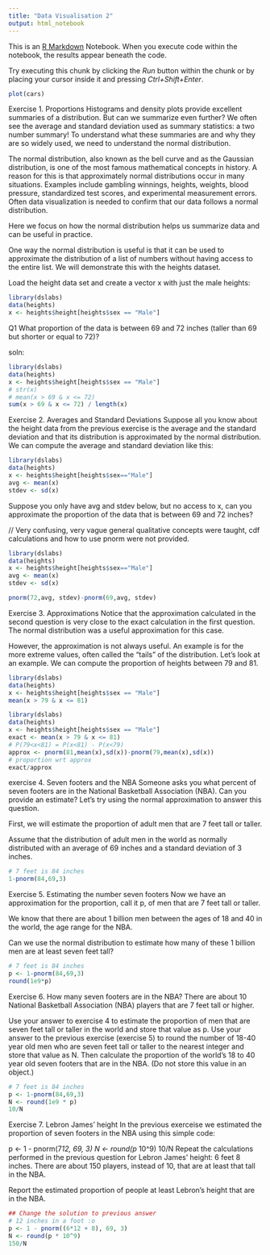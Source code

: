 ```yaml
---
title: "Data Visualisation 2"
output: html_notebook
---
```


This is an [R Markdown](http://rmarkdown.rstudio.com) Notebook. When you execute code within the notebook, the results appear beneath the code. 

Try executing this chunk by clicking the *Run* button within the chunk or by placing your cursor inside it and pressing *Ctrl+Shift+Enter*. 

```r
plot(cars)
```

Exercise 1. Proportions
Histograms and density plots provide excellent summaries of a distribution. But can we summarize even further? We often see the average and standard deviation used as summary statistics: a two number summary! To understand what these summaries are and why they are so widely used, we need to understand the normal distribution.

The normal distribution, also known as the bell curve and as the Gaussian distribution, is one of the most famous mathematical concepts in history. A reason for this is that approximately normal distributions occur in many situations. Examples include gambling winnings, heights, weights, blood pressure, standardized test scores, and experimental measurement errors. Often data visualization is needed to confirm that our data follows a normal distribution.

Here we focus on how the normal distribution helps us summarize data and can be useful in practice.

One way the normal distribution is useful is that it can be used to approximate the distribution of a list of numbers without having access to the entire list. We will demonstrate this with the heights dataset.

Load the height data set and create a vector x with just the male heights:


```r
library(dslabs)
data(heights)
x <- heights$height[heights$sex == "Male"]
```

Q1 What proportion of the data is between 69 and 72 inches (taller than 69 but shorter or equal to 72)?

soln:

```r
library(dslabs)
data(heights)
x <- heights$height[heights$sex == "Male"]
# str(x)
# mean(x > 69 & x <= 72)
sum(x > 69 & x <= 72) / length(x)
```

Exercise 2. Averages and Standard Deviations
Suppose all you know about the height data from the previous exercise is the average and the standard deviation and that its distribution is approximated by the normal distribution. We can compute the average and standard deviation like this:

```r
library(dslabs)
data(heights)
x <- heights$height[heights$sex=="Male"]
avg <- mean(x)
stdev <- sd(x)
```

Suppose you only have avg and stdev below, but no access to x, can you approximate the proportion of the data that is between 69 and 72 inches?

// Very confusing, very vague general qualitative concepts were taught, cdf calculations and how to use pnorm were not provided.

```r
library(dslabs)
data(heights)
x <- heights$height[heights$sex=="Male"]
avg <- mean(x)
stdev <- sd(x)

pnorm(72,avg, stdev)-pnorm(69,avg, stdev)
```

Exercise 3. Approximations
Notice that the approximation calculated in the second question is very close to the exact calculation in the first question. The normal distribution was a useful approximation for this case.

However, the approximation is not always useful. An example is for the more extreme values, often called the "tails" of the distribution. Let's look at an example. We can compute the proportion of heights between 79 and 81.

```r
library(dslabs)
data(heights)
x <- heights$height[heights$sex == "Male"]
mean(x > 79 & x <= 81)
```

```r
library(dslabs)
data(heights)
x <- heights$height[heights$sex == "Male"]
exact <- mean(x > 79 & x <= 81)
# P(79<x<81) = P(x<81) - P(x<79)
approx <- pnorm(81,mean(x),sd(x))-pnorm(79,mean(x),sd(x))
# proportion wrt approx
exact/approx
```


exercise 4. Seven footers and the NBA
Someone asks you what percent of seven footers are in the National Basketball Association (NBA). Can you provide an estimate? Let's try using the normal approximation to answer this question.

First, we will estimate the proportion of adult men that are 7 feet tall or taller.

Assume that the distribution of adult men in the world as normally distributed with an average of 69 inches and a standard deviation of 3 inches.

```r
# 7 feet is 84 inches
1-pnorm(84,69,3)
```

Exercise 5. Estimating the number seven footers
Now we have an approximation for the proportion, call it p, of men that are 7 feet tall or taller.

We know that there are about 1 billion men between the ages of 18 and 40 in the world, the age range for the NBA.

Can we use the normal distribution to estimate how many of these 1 billion men are at least seven feet tall?

```r
# 7 feet is 84 inches
p <- 1-pnorm(84,69,3)
round(1e9*p)
```

Exercise 6. How many seven footers are in the NBA?
There are about 10 National Basketball Association (NBA) players that are 7 feet tall or higher.

Use your answer to exercise 4 to estimate the proportion of men that are seven feet tall or taller in the world and store that value as p.
Use your answer to the previous exercise (exercise 5) to round the number of 18-40 year old men who are seven feet tall or taller to the nearest integer and store that value as N.
Then calculate the proportion of the world's 18 to 40 year old seven footers that are in the NBA. (Do not store this value in an object.)


```r
# 7 feet is 84 inches
p <- 1-pnorm(84,69,3)
N <- round(1e9 * p)
10/N
```


Exercise 7. Lebron James' height
In the previous exerceise we estimated the proportion of seven footers in the NBA using this simple code:

p <- 1 - pnorm(7*12, 69, 3)
N <- round(p * 10^9)
10/N
Repeat the calculations performed in the previous question for Lebron James' height: 6 feet 8 inches. There are about 150 players, instead of 10, that are at least that tall in the NBA.

Report the estimated proportion of people at least Lebron's height that are in the NBA.

```r
## Change the solution to previous answer
# 12 inches in a foot :o
p <- 1 - pnorm((6*12 + 8), 69, 3)
N <- round(p * 10^9)
150/N
```

